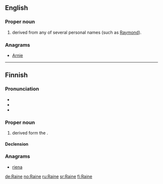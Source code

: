 ==English==

===Proper noun===
{{en-proper noun}}

# {{surname|from=given names|dot=}} derived from any of several personal names (such as [[Raymond]]).

===Anagrams===
* [[Arnie#English|Arnie]]

----

==Finnish==

===Pronunciation===
* {{rhymes|ɑine|lang=fi}}
* {{IPA|/ˈrɑine/|lang=fi}}
* {{hyphenation|Rai|ne}}

===Proper noun===
{{head|fi|proper noun}}

# {{given name|male|lang=fi}} derived form the {{etyl|de|fi}} {{term|Rainer|lang=de}}.

====Declension====
{{fi-decl-nalle|Rain}}

===Anagrams===
* [[riena#Finnish|riena]]

[[de:Raine]]
[[no:Raine]]
[[ru:Raine]]
[[sr:Raine]]
[[fi:Raine]]
